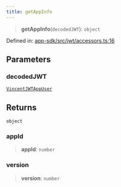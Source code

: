 ```yaml
---
title: getAppInfo
---
```


> **getAppInfo**(`decodedJWT`): `object`

Defined in: [app-sdk/src/jwt/accessors.ts:16](https://github.com/LIT-Protocol/Vincent/blob/4f61b0b06d818c2273457b0cc8a4e68ed21a72ed/packages/libs/app-sdk/src/jwt/accessors.ts#L16)

## Parameters

### decodedJWT

[`VincentJWTAppUser`](/api-reference/app-sdk/jwt/interfaces/VincentJWTAppUser)

## Returns

`object`

### appId

> **appId**: `number`

### version

> **version**: `number`
